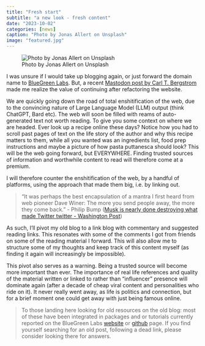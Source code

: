```yaml
---
title: "Fresh start"
subtitle: "a new look - fresh content"
date: "2023-10-02"
categories: [news]
caption: "Photo by Jonas Allert on Unsplash"
image: "featured.jpg"
---
```


![Photo by Jonas Allert on Unsplash](featured.jpg){.preview-image}

I was unsure if I would take up blogging again, or just forward the domain name to [BlueGreen Labs](https://bluegreenlabs.org). But, a recent [Mastodon post by Carl T. Bergstrom](https://mastodon.social/@ct_bergstrom@fediscience.org/111197897996606862) made me realize the value of continuing after refactoring the website.

We are quickly going down the road of total enshitification of the web, due to the convincing nature of Large Language Model (LLM) output (think ChatGPT, Bard etc). The web will soon be filled with reams of auto-generated text not worth reading. To give you some context on where we are headed. Ever look up a recipe online these days? Notice how you had to scroll past pages of text on the life story of the author and why this recipe matters to them, while all you wanted was an ingredients list, food prep instructions and maybe a picture of how pasta puttanesca should look? This will be the web going forward, but EVERYWHERE. Finding trusted sources of information and worthwhile content to read will therefore come at a premium.

I will therefore counter the enshitification of the web, by a handful of platforms, using the approach that made them big, i.e. by linking out.

> "It was perhaps the best encapsulation of a mantra I first heard from web pioneer Dave Winer: The more you send people away, the more they come back." - Philip Bump ([Musk is nearly done destroying what made Twitter twitter - Washington Post](https://www.washingtonpost.com/politics/2023/10/05/musk-twitter-news/))

As such, I'll pivot my old blog to a link blog with commentary and suggested reading links. This resonates with some of the comments I got from friends on some of the reading material I forward. This will also allow me to structure some of my thoughts and keep track of this content myself (as finding it again will increasingly be impossible).

This pivot also serves as a warning. Being a trusted source will become more important than ever. The importance of real life references and quality of the material written or linked to rather than "influencer" presence will dominate again (after a decade of cheap viral content and personalities who ride on it). It never really went away, as life is politics and connection, but for a brief moment one could get away with just being famous online.

> To those landing here looking for old resources on the old blog: most of these have been integrated in packages and or tutorials currently reported on the BlueGreen Labs [website](https://bluegreenlabs.org) or [github](https://github.com/bluegreen-labs) page. If you find yourself searching for an old post, following a dead link, please consider looking there for answers.